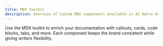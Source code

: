 ```yaml
---
title: MDX Toolkit
description: Overview of custom MDX components available in AI Retro documentation.
---
```


Use the MDX toolkit to enrich your documentation with callouts, cards, code blocks, tabs, and more. Each component keeps the brand consistent while giving writers flexibility.


